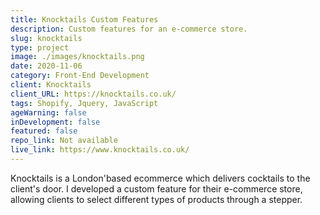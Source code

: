 ```yaml
---
title: Knocktails Custom Features
description: Custom features for an e-commerce store.
slug: knocktails
type: project
image: ./images/knocktails.png
date: 2020-11-06
category: Front-End Development
client: Knocktails
client_URL: https://knocktails.co.uk/
tags: Shopify, Jquery, JavaScript
ageWarning: false 
inDevelopment: false
featured: false
repo_link: Not available
live_link: https://www.knocktails.co.uk/
---
```


Knocktails is a London'based ecommerce which delivers cocktails to the client's door. I developed a custom feature for their e-commerce store, allowing clients to select different types of products through a stepper. 







